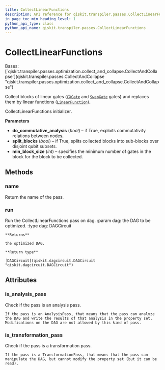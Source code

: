 ```yaml
---
title: CollectLinearFunctions
description: API reference for qiskit.transpiler.passes.CollectLinearFunctions
in_page_toc_min_heading_level: 1
python_api_type: class
python_api_name: qiskit.transpiler.passes.CollectLinearFunctions
---
```


# CollectLinearFunctions

<Class id="qiskit.transpiler.passes.CollectLinearFunctions" isDedicatedPage={true} github="https://github.com/qiskit/qiskit/tree/stable/0.23/qiskit/transpiler/passes/optimization/collect_linear_functions.py" signature="CollectLinearFunctions(*args, **kwargs)" modifiers="class">
  Bases: [`qiskit.transpiler.passes.optimization.collect_and_collapse.CollectAndCollapse`](qiskit.transpiler.passes.CollectAndCollapse "qiskit.transpiler.passes.optimization.collect_and_collapse.CollectAndCollapse")

  Collect blocks of linear gates ([`CXGate`](qiskit.circuit.library.CXGate "qiskit.circuit.library.CXGate") and [`SwapGate`](qiskit.circuit.library.SwapGate "qiskit.circuit.library.SwapGate") gates) and replaces them by linear functions ([`LinearFunction`](qiskit.circuit.library.LinearFunction "qiskit.circuit.library.LinearFunction")).

  CollectLinearFunctions initializer.

  **Parameters**

  *   **do\_commutative\_analysis** (*bool*) – if True, exploits commutativity relations between nodes.
  *   **split\_blocks** (*bool*) – if True, splits collected blocks into sub-blocks over disjoint qubit subsets.
  *   **min\_block\_size** (*int*) – specifies the minimum number of gates in the block for the block to be collected.

  ## Methods

  ### name

  <Function id="qiskit.transpiler.passes.CollectLinearFunctions.name" signature="CollectLinearFunctions.name()">
    Return the name of the pass.
  </Function>

  ### run

  <Function id="qiskit.transpiler.passes.CollectLinearFunctions.run" signature="CollectLinearFunctions.run(dag)">
    Run the CollectLinearFunctions pass on dag. :param dag: the DAG to be optimized. :type dag: DAGCircuit

    **Returns**

    the optimized DAG.

    **Return type**

    [DAGCircuit](qiskit.dagcircuit.DAGCircuit "qiskit.dagcircuit.DAGCircuit")
  </Function>

  ## Attributes

  ### is\_analysis\_pass

  <Attribute id="qiskit.transpiler.passes.CollectLinearFunctions.is_analysis_pass">
    Check if the pass is an analysis pass.

    If the pass is an AnalysisPass, that means that the pass can analyze the DAG and write the results of that analysis in the property set. Modifications on the DAG are not allowed by this kind of pass.
  </Attribute>

  ### is\_transformation\_pass

  <Attribute id="qiskit.transpiler.passes.CollectLinearFunctions.is_transformation_pass">
    Check if the pass is a transformation pass.

    If the pass is a TransformationPass, that means that the pass can manipulate the DAG, but cannot modify the property set (but it can be read).
  </Attribute>
</Class>

